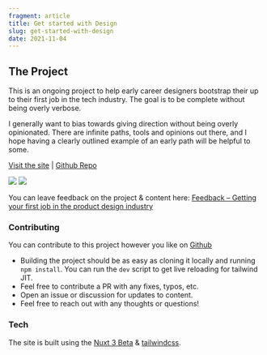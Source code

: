 ```yaml
---
fragment: article
title: Get started with Design
slug: get-started-with-design
date: 2021-11-04
---
```

## The Project

This is an ongoing project to help early career designers bootstrap their up to their first job in the tech industry. The goal is to be complete without being overly verbose.

I generally want to bias towards giving direction without being overly opinionated. There are infinite paths, tools and opinions out there, and I hope having a clearly outlined example of an early path will be helpful to some.

[Visit the site](http://design-intro.nate.tips/) | [Github Repo](https://github.com/iamnbutler/design-industry-intro)

![](https://res.cloudinary.com/yaminateo/image/upload/v1636493008/project/product-design-industry-intro/screen-shot-1_drgged.png)
![](https://res.cloudinary.com/yaminateo/image/upload/v1636493008/project/product-design-industry-intro/screen-shot-2_rpwf6o.png)

You can leave feedback on the project & content here:
[Feedback – Getting your first job in the product design industry](https://forms.gle/jimgp3uAk8df8MUH9)


### Contributing

You can contribute to this project however you like on [Github](https://github.com/iamnbutler/design-industry-intro)

- Building the project should be as easy as cloning it locally and running `npm install`. You can run the `dev` script to get live reloading for tailwind JIT.
- Feel free to contribute a PR with any fixes, typos, etc.
- Open an issue or discussion for updates to content.
- Feel free to reach out with any thoughts or questions!

### Tech

The site is built using the <a href="https://v3.nuxtjs.org/">Nuxt 3 Beta</a> & <a href="https://tailwindcss.com/">tailwindcss</a>.